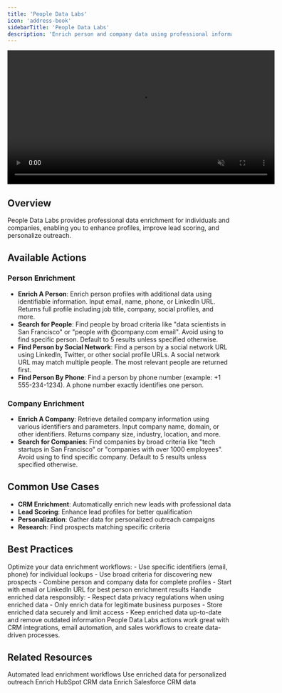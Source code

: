 ```yaml
---
title: 'People Data Labs'
icon: 'address-book'
sidebarTitle: 'People Data Labs'
description: 'Enrich person and company data using professional information databases'
---
```

<div style={{ display: 'flex', justifyContent: 'center', margin: '2rem 0' }}>
  <div className="video-card">
    <video
      src="/lindy-brand-assets/people-data-labs.mp4"
      width="600"
      autoPlay
      muted
      loop
      playsInline
      style={{ display: 'block', width: '100%', borderRadius: '16px' }}
    />
  </div>
</div>

## Overview

People Data Labs provides professional data enrichment for individuals and companies, enabling you to enhance profiles, improve lead scoring, and personalize outreach.

## Available Actions

### Person Enrichment

- **Enrich A Person**: Enrich person profiles with additional data using identifiable information. Input email, name, phone, or LinkedIn URL. Returns full profile including job title, company, social profiles, and more.
- **Search for People**: Find people by broad criteria like "data scientists in San Francisco" or "people with @company.com email". Avoid using to find specific person. Default to 5 results unless specified otherwise.
- **Find Person by Social Network**: Find a person by a social network URL using LinkedIn, Twitter, or other social profile URLs. A social network URL may match multiple people. The most relevant people are returned first.
- **Find Person By Phone**: Find a person by phone number (example: +1 555-234-1234). A phone number exactly identifies one person.

### Company Enrichment

- **Enrich A Company**: Retrieve detailed company information using various identifiers and parameters. Input company name, domain, or other identifiers. Returns company size, industry, location, and more.
- **Search for Companies**: Find companies by broad criteria like "tech startups in San Francisco" or "companies with over 1000 employees". Avoid using to find specific company. Default to 5 results unless specified otherwise.

## Common Use Cases

- **CRM Enrichment**: Automatically enrich new leads with professional data
- **Lead Scoring**: Enhance lead profiles for better qualification
- **Personalization**: Gather data for personalized outreach campaigns
- **Research**: Find prospects matching specific criteria

## Best Practices

<AccordionGroup>
  <Accordion title="Data Enrichment Strategy">
    Optimize your data enrichment workflows:
    - Use specific identifiers (email, phone) for individual lookups
    - Use broad criteria for discovering new prospects
    - Combine person and company data for complete profiles
    - Start with email or LinkedIn URL for best person enrichment results
  </Accordion>
  
  <Accordion title="Compliance & Privacy">
    Handle enriched data responsibly:
    - Respect data privacy regulations when using enriched data
    - Only enrich data for legitimate business purposes
    - Store enriched data securely and limit access
    - Keep enriched data up-to-date and remove outdated information
  </Accordion>
</AccordionGroup>

<Tip>
People Data Labs actions work great with CRM integrations, email automation, and sales workflows to create data-driven processes.
</Tip>

## Related Resources

<CardGroup cols={2}>
  <Card title="Lead Enrichment" href="/use-cases/sales/lead-enrichment" icon="address-card">
    Automated lead enrichment workflows
  </Card>
  <Card title="Multi-Channel Outbound" href="/use-cases/sales/multi-channel-outbound" icon="chart-network">
    Use enriched data for personalized outreach
  </Card>
  <Card title="HubSpot" href="/skills/popular-integrations/hubspot" icon="users-rectangle">
    Enrich HubSpot CRM data
  </Card>
  <Card title="Salesforce" href="/skills/popular-integrations/salesforce" icon="salesforce">
    Enrich Salesforce CRM data
  </Card>
</CardGroup>